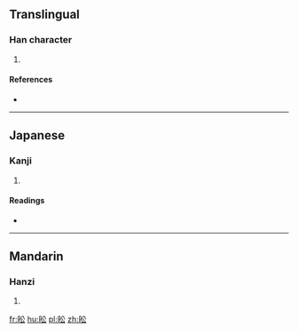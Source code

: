 ==Translingual==

===Han character===
{{Han char|rn=72|rad=日|as=04|sn=8|four=|canj=日金戈 (ACI)|ids=⿰[[日]][[公]]}}

# {{defn|Han|sort=日04}}

====References====
* {{Han ref|kx=0492.080|dkj=13819|dj=0855.050|hdz=21491.060|uh=6616|ud=26134}}

----

==Japanese==

===Kanji===
{{ja-kanji|grade=|rs=日04}}

# {{defn|lang=ja|sort=日04}}

====Readings====
* {{ja-readings|on=[[えん]] (en)|kun=[[めぐる]] (meguru)}}

----

==Mandarin==

===Hanzi===
{{cmn-hanzi|pin=[[yán]] ([[yan2]])|wg=yen<sup>2</sup>}}

# {{defn|lang=cmn|sort=日04}}

[[fr:昖]]
[[hu:昖]]
[[pl:昖]]
[[zh:昖]]